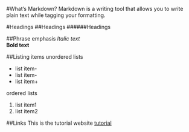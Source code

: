 #What's Markdown?
Markdown is a writing tool that allows you to write plain text while tagging your formatting.


#Headings
##Headings
######Headings


##Phrase emphasis
*ltalic text*  
**Bold text**


##Listing items
unordered lists

- list item-
- list item-
+ list item+

ordered lists

1. list item1
2. list item2

##Links
This is the tutorial website [tutorial](https://www.youtube.com/watch?v=6A5EpqqDOdk)



